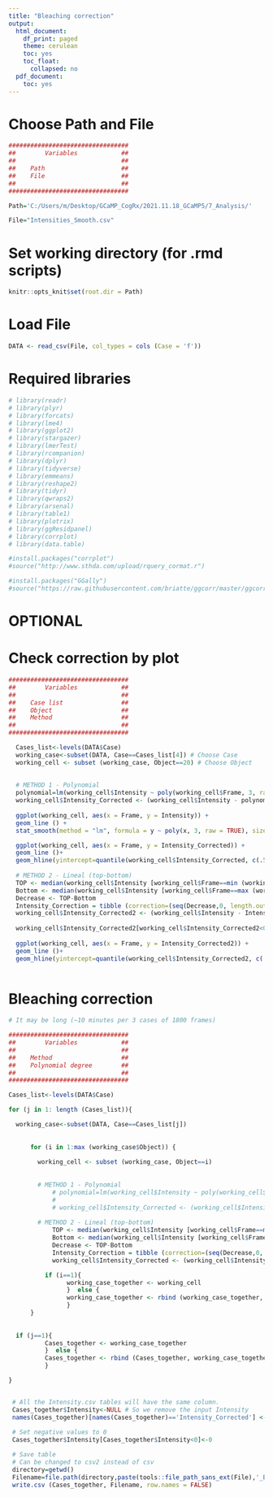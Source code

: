 ---
title: "Bleaching correction"
output:
  html_document:
    df_print: paged
    theme: cerulean
    toc: yes
    toc_float:
      collapsed: no
  pdf_document:
    toc: yes
---

# Choose Path and File
```{r}
#################################
##        Variables            ##
##                             ##
##    Path                     ##
##    File                     ##
##                             ##
#################################

Path='C:/Users/m/Desktop/GCaMP_CogRx/2021.11.18_GCaMP5/7_Analysis/'

File="Intensities_Smooth.csv"

```

# Set working directory (for .rmd scripts)
```{r setup}

knitr::opts_knit$set(root.dir = Path)

```

# Load File
```{r}

DATA <- read_csv(File, col_types = cols (Case = 'f'))

```

# Required libraries
```{r}

# library(readr)
# library(plyr)
# library(forcats)
# library(lme4)
# library(ggplot2)
# library(stargazer)
# library(lmerTest)
# library(rcompanion)
# library(dplyr)
# library(tidyverse)
# library(emmeans)
# library(reshape2)
# library(tidyr)
# library(qwraps2)
# library(arsenal)
# library(table1)
# library(plotrix)
# library(ggResidpanel)
# library(corrplot)
# library(data.table)

#install.packages("corrplot")
#source("http://www.sthda.com/upload/rquery_cormat.r")

#install.packages("GGally")
#source("https://raw.githubusercontent.com/briatte/ggcorr/master/ggcorr.R")


```

# OPTIONAL
# Check correction by plot
```{r}

#################################
##        Variables            ##
##                             ##
##    Case list                ##
##    Object                   ##
##    Method                   ##
##                             ##
#################################

  Cases_list<-levels(DATA$Case)
  working_case<-subset(DATA, Case==Cases_list[4]) # Choose Case
  working_cell <- subset (working_case, Object==20) # Choose Object
  
  
  # METHOD 1 - Polynomial
  polynomial=lm(working_cell$Intensity ~ poly(working_cell$Frame, 3, raw=TRUE)) # Choose degree (set to 3rd)
  working_cell$Intensity_Corrected <- (working_cell$Intensity - polynomial$fitted.values)
          
  ggplot(working_cell, aes(x = Frame, y = Intensity)) +
  geom_line () +
  stat_smooth(method = "lm", formula = y ~ poly(x, 3, raw = TRUE), size = 1)

  ggplot(working_cell, aes(x = Frame, y = Intensity_Corrected)) +
  geom_line ()+
  geom_hline(yintercept=quantile(working_cell$Intensity_Corrected, c(.50)))
  
  # METHOD 2 - Lineal (top-bottom)
  TOP <- median(working_cell$Intensity [working_cell$Frame==min (working_cell$Frame)])
  Bottom <- median(working_cell$Intensity [working_cell$Frame==max (working_cell$Frame)])
  Decrease <- TOP-Bottom
  Intensity_Correction = tibble (correction=(seq(Decrease,0, length.out=max (working_cell$Frame))))
  working_cell$Intensity_Corrected2 <- (working_cell$Intensity - Intensity_Correction)[,1]
  
  working_cell$Intensity_Corrected2[working_cell$Intensity_Corrected2<0]<-0 
  
  ggplot(working_cell, aes(x = Frame, y = Intensity_Corrected2)) +
  geom_line ()+
  geom_hline(yintercept=quantile(working_cell$Intensity_Corrected2, c(.50)))
  
```

# Bleaching correction
```{r}
# It may be long (~10 minutes per 3 cases of 1800 frames)

#################################
##        Variables            ##
##                             ##
##    Method                   ##
##    Polynomial degree        ##
##                             ##
#################################

Cases_list<-levels(DATA$Case)

for (j in 1: length (Cases_list)){

  working_case<-subset(DATA, Case==Cases_list[j])
  
  
      for (i in 1:max (working_case$Object)) {
  
        working_cell <- subset (working_case, Object==i)
        
        
        # METHOD 1 - Polynomial
            # polynomial=lm(working_cell$Intensity ~ poly(working_cell$Frame, 3, raw=TRUE)) # Choose degree (set to 3rd)
            # 
            # working_cell$Intensity_Corrected <- (working_cell$Intensity - polynomial$fitted.values)
        
        # METHOD 2 - Lineal (top-bottom)
            TOP <- median(working_cell$Intensity [working_cell$Frame==min (working_cell$Frame)])
            Bottom <- median(working_cell$Intensity [working_cell$Frame==max (working_cell$Frame)])
            Decrease <- TOP-Bottom
            Intensity_Correction = tibble (correction=(seq(Decrease,0, length.out=max (working_cell$Frame))))
            working_cell$Intensity_Corrected <- (working_cell$Intensity - Intensity_Correction)[,1]

          if (i==1){
                working_case_together <- working_cell
                }  else {
                working_case_together <- rbind (working_case_together, working_cell)
                }
      }
  
  
  if (j==1){
          Cases_together <- working_case_together
          }  else {
          Cases_together <- rbind (Cases_together, working_case_together)
          }

}


 # All the Intensity.csv tables will have the same column.
 Cases_together$Intensity<-NULL # So we remove the input Intensity
 names(Cases_together)[names(Cases_together)=='Intensity_Corrected'] <- "Intensity" # And rename the smoothed. Only by the name of the file is known this is smoothed.  
 
 # Set negative values to 0
 Cases_together$Intensity[Cases_together$Intensity<0]<-0 

 # Save table
 # Can be changed to csv2 instead of csv
 directory=getwd()
 Filename=file.path(directory,paste(tools::file_path_sans_ext(File),'_BleachCorr.csv', sep=''))
 write.csv (Cases_together, Filename, row.names = FALSE)
  
```

    

